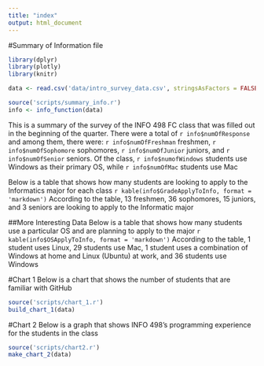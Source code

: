 ```yaml
---
title: "index"
output: html_document
---
```

#Summary of Information file
```r
library(dplyr)
library(plotly)
library(knitr)

data <- read.csv('data/intro_survey_data.csv', stringsAsFactors = FALSE)

source('scripts/summary_info.r')
info <- info_function(data)
```
This is a summary of the survey of the INFO 498 FC class that was filled out in the beginning of the quarter. There were a total of `r info$numOfResponse` and among them, there were: `r info$numOfFreshman` freshmen, `r info$numOfSophomore` sophomores, `r info$numOfJunior` juniors, and `r info$numOfSenior` seniors. Of the class, `r info$numofWindows` students use Windows as their primary OS, while `r info$numOfMac` students use Mac

Below is a table that shows how many students are looking to apply to the Informatics major for each class
`r kable(info$GradeApplyToInfo, format = 'markdown')`
According to the table, 13 freshmen, 36 sophomores, 15 juniors, and 3 seniors are looking to apply to the Informatic major

##More Interesting Data
Below is a table that shows how many students use a particular OS and are planning to apply to the major
`r kable(info$OSApplyToInfo, format = 'markdown')`
According to the table, 1 student uses Linux, 29 students use Mac, 1 student uses a combination of Windows at home and Linux (Ubuntu) at work, and 36 students use Windows

#Chart 1
Below is a chart that shows the number of students that are familiar with GitHub
```r
source('scripts/chart_1.r')
build_chart_1(data)
```

#Chart 2
Below is a graph that shows INFO 498's programming experience for the students in the class
```r
source('scripts/chart2.r')
make_chart_2(data)
```
